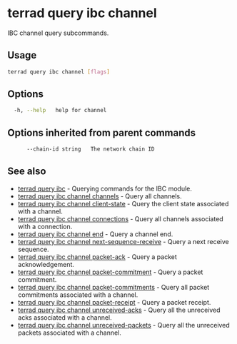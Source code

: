 # terrad query ibc channel

IBC channel query subcommands. 

## Usage

```sh Terrad
terrad query ibc channel [flags]
```

## Options

```sh Terrad
  -h, --help   help for channel
```

## Options inherited from parent commands

```sh Terrad
      --chain-id string   The network chain ID
```

## See also

* [terrad query ibc](terrad_query_ibc.mdx)	 - Querying commands for the IBC module.
* [terrad query ibc channel channels](./terrad_query_ibc_channel_channels.mdx)	 - Query all channels.
* [terrad query ibc channel client-state](./terrad_query_ibc_channel_client-state.mdx)	 - Query the client state associated with a channel.
* [terrad query ibc channel connections](./terrad_query_ibc_channel_connections.mdx)	 - Query all channels associated with a connection.
* [terrad query ibc channel end](./terrad_query_ibc_channel_end.mdx)	 - Query a channel end.
* [terrad query ibc channel next-sequence-receive](./terrad_query_ibc_channel_next-sequence-receive.mdx)	 - Query a next receive sequence.
* [terrad query ibc channel packet-ack](./terrad_query_ibc_channel_packet-ack.mdx)	 - Query a packet acknowledgement.
* [terrad query ibc channel packet-commitment](./terrad_query_ibc_channel_packet-commitment.mdx)	 - Query a packet commitment.
* [terrad query ibc channel packet-commitments](./terrad_query_ibc_channel_packet-commitments.mdx)	 - Query all packet commitments associated with a channel.
* [terrad query ibc channel packet-receipt](./terrad_query_ibc_channel_packet-receipt.mdx)	 - Query a packet receipt.
* [terrad query ibc channel unreceived-acks](./terrad_query_ibc_channel_unreceived-acks.mdx)	 - Query all the unreceived acks associated with a channel.
* [terrad query ibc channel unreceived-packets](./terrad_query_ibc_channel_unreceived-packets.mdx)	 - Query all the unreceived packets associated with a channel.



